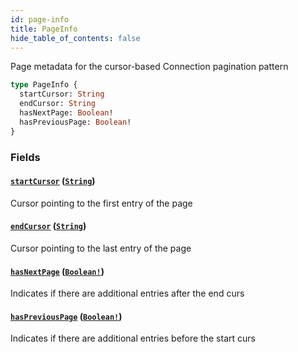 ```yaml
---
id: page-info
title: PageInfo
hide_table_of_contents: false
---
```



Page metadata for the cursor-based Connection pagination pattern

```graphql
type PageInfo {
  startCursor: String
  endCursor: String
  hasNextPage: Boolean!
  hasPreviousPage: Boolean!
}
```


### Fields

#### [`startCursor`](#) ([`String`](../../scalars/string))

Cursor pointing to the first entry of the page


#### [`endCursor`](#) ([`String`](../../scalars/string))

Cursor pointing to the last entry of the page


#### [`hasNextPage`](#) ([`Boolean!`](../../scalars/boolean))

Indicates if there are additional entries after the end curs


#### [`hasPreviousPage`](#) ([`Boolean!`](../../scalars/boolean))

Indicates if there are additional entries before the start curs




